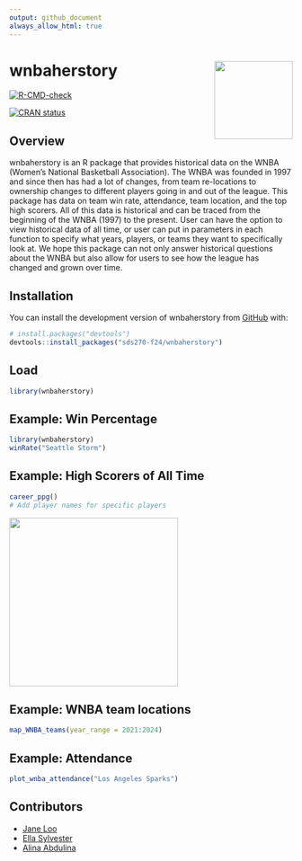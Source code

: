 ```yaml
---
output: github_document
always_allow_html: true
---
```


<!-- README.md is generated from README.Rmd. Please edit that file -->

# wnbaherstory <img src="data-raw/wnbaherstory.png" align="right" height="139"/>

<!-- badges: start -->
[![R-CMD-check](https://github.com/sds270-f24/wnbaherstory/actions/workflows/R-CMD-check.yaml/badge.svg)](https://github.com/sds270-f24/wnbaherstory/actions/workflows/R-CMD-check.yaml)

[![CRAN status](https://www.r-pkg.org/badges/version/wnbaherstory)](https://CRAN.R-project.org/package=wnbaherstory)

<!-- badges: end -->

## Overview

wnbaherstory is an R package that provides historical data on the WNBA (Women's National Basketball Association). The WNBA was founded in 1997 and since then has had a lot of changes, from team re-locations to ownership changes to different players going in and out of the league. This package has data on team win rate, attendance, team location, and the top high scorers. All of this data is historical and can be traced from the beginning of the WNBA (1997) to the present. User can have the option to view historical data of all time, or user can put in parameters in each function to specify what years, players, or teams they want to specifically look at. We hope this package can not only answer historical questions about the WNBA but also allow for users to see how the league has changed and grown over time. 

## Installation
You can install the development version of wnbaherstory from
[GitHub](https://github.com/) with:

``` r
# install.packages("devtools")
devtools::install_packages("sds270-f24/wnbaherstory")
```

## Load
``` r
library(wnbaherstory)
```

## Example: Win Percentage
```r
library(wnbaherstory)
winRate("Seattle Storm")
```

## Example: High Scorers of All Time
```r
career_ppg()
# Add player names for specific players
```
<img src="man/screenshot.png" align="center" height="300"/>

## Example: WNBA team locations 
```r
map_WNBA_teams(year_range = 2021:2024)
```

## Example: Attendance
```r
plot_wnba_attendance("Los Angeles Sparks")
```

## Contributors
- [Jane Loo](https://github.com/janeloo10)
- [Ella Sylvester](https://github.com/esylvester04)
- [Alina Abdulina](https://github.com/AlinaAbdulina)


